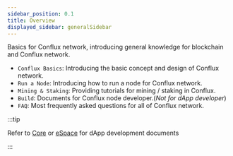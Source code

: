 ```yaml
---
sidebar_position: 0.1
title: Overview
displayed_sidebar: generalSidebar
---
```


Basics for Conflux network, introducing general knowledge for blockchain and Conflux network.

- `Conflux Basics`: Introducing the basic concept and design of Conflux network.
- `Run a Node`: Introducing how to run a node for Conflux network.
- `Mining & Staking`: Providing tutorials for mining / staking in Conflux.
- `Build`: Documents for Conflux node developer.(*Not for dApp developer*)
- `FAQ`: Most frequently asked questions for all of Conflux network.

:::tip

Refer to [Core](../core/build) or [eSpace](/docs/category/advanced) for dApp development documents

:::
